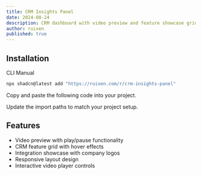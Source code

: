 ```yaml
---
title: CRM Insights Panel
date: 2024-08-24
description: CRM dashboard with video preview and feature showcase grid
author: ruixen
published: true
---
```


<ComponentPreview name="crm-insights-panel-demo" />

## Installation

<Tabs defaultValue="cli">

<TabsList>
  <TabsTrigger value="cli">CLI</TabsTrigger>
  <TabsTrigger value="manual">Manual</TabsTrigger>
</TabsList>
<TabsContent value="cli">

```bash
npx shadcn@latest add "https://ruixen.com/r/crm-insights-panel"
```

</TabsContent>

<TabsContent value="manual">

<Steps>

<Step>Copy and paste the following code into your project.</Step>

<ComponentSource name="crm-insights-panel" />

<Step>Update the import paths to match your project setup.</Step>

</Steps>

</TabsContent>

</Tabs>

## Features

- Video preview with play/pause functionality
- CRM feature grid with hover effects
- Integration showcase with company logos
- Responsive layout design
- Interactive video player controls
